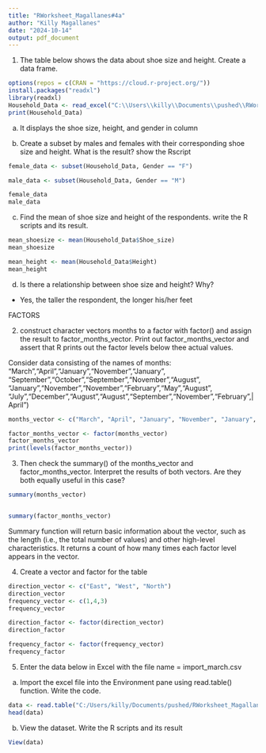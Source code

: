 ```yaml
---
title: "RWorksheet_Magallanes#4a"
author: "Killy Magallanes"
date: "2024-10-14"
output: pdf_document
---
```


1. The table below shows the data about shoe size and height. Create a data frame. 


```r
options(repos = c(CRAN = "https://cloud.r-project.org/"))
install.packages("readxl")
library(readxl)
Household_Data <- read_excel("C:\\Users\\killy\\Documents\\pushed\\RWorksheet_Magallanes#4a\\household_Data.xlsx")
print(Household_Data)
```
a. It displays the shoe size, height, and gender in column

b. Create a subset by males and females with their corresponding shoe size and height. What is the result? show the Rscript
```r
female_data <- subset(Household_Data, Gender == "F")

male_data <- subset(Household_Data, Gender == "M")

female_data
male_data
```

c. Find the mean of shoe size  and height of the respondents. write the R scripts  and its result.

```r
mean_shoesize <- mean(Household_Data$Shoe_size)
mean_shoesize

mean_height <- mean(Household_Data$Height)
mean_height
```
d. Is there a relationship between shoe size and height? Why?

- Yes, the taller the respondent, the longer his/her feet

FACTORS

2. construct character vectors months to a factor with factor() and assign the result to factor_months_vector. Print out factor_months_vector and assert that R prints out the factor levels below thee actual values.

Consider data consisting of the names of months:
"March","April","January","November","January",
"September","October","September","November","August",
"January","November","November","February","May","August", "July","December","August","August","September","November","February",|
April")

```r
months_vector <- c("March", "April", "January", "November", "January", "September", "October", "September", "November", "August", "January", "November", "November", "February", "May", "August", "July", "December", "August", "August", "September", "November", "February", "April")

factor_months_vector <- factor(months_vector)
factor_months_vector
print(levels(factor_months_vector))
```
3. Then check the summary() of the months_vector and factor_months_vector. Interpret the results of both vectors. Are they both equally useful in this  case?


```r
summary(months_vector)


summary(factor_months_vector)
```
Summary function will return basic information about the vector, such as the length (i.e., the total number of values) and other high-level characteristics. It returns a count of how many times each factor level appears in the vector.


4. Create a vector and factor for the table
```r
direction_vector <- c("East", "West", "North")
direction_vector
frequency_vector <- c(1,4,3)
frequency_vector

direction_factor <- factor(direction_vector)
direction_factor

frequency_factor <- factor(frequency_vector)
frequency_factor
```

5. Enter the data below in Excel with the file name = import_march.csv

a. Import the excel file into the Environment pane using read.table() function. Write the code.
```r
data <- read.table("C:/Users/killy/Documents/pushed/RWorksheet_Magallanes#4a/import_march.csv", header=TRUE, sep=",",stringsAsFactors = FALSE)
head(data)

```

b. View the dataset. Write the R scripts and its result

```r
View(data)
```





